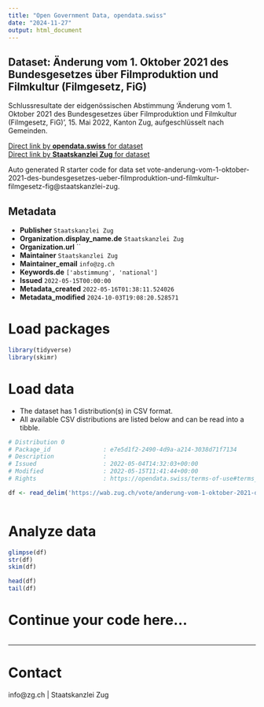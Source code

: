 ```yaml
---
title: "Open Government Data, opendata.swiss"
date: "2024-11-27"
output: html_document
---
```


## Dataset: Änderung vom 1. Oktober 2021 des Bundesgesetzes über Filmproduktion und Filmkultur (Filmgesetz, FiG)

Schlussresultate der eidgenössischen Abstimmung 'Änderung vom 1. Oktober 2021 des Bundesgesetzes über Filmproduktion und Filmkultur (Filmgesetz, FiG)', 15. Mai 2022, Kanton Zug, aufgeschlüsselt nach Gemeinden.

[Direct link by **opendata.swiss** for dataset](https://opendata.swiss/de/dataset/anderung-vom-1-oktober-2021-des-bundesgesetzes-uber-filmproduktion-und-filmkultur-filmgesetz-fi)<br>
[Direct link by **Staatskanzlei Zug** for dataset](https://wab.zug.ch/vote/anderung-vom-1-oktober-2021-des-bundesgesetzes-ueber-filmproduktion-und-filmkultur-filmgesetz-fig/data)

Auto generated R starter code for data set vote-anderung-vom-1-oktober-2021-des-bundesgesetzes-ueber-filmproduktion-und-filmkultur-filmgesetz-fig@staatskanzlei-zug.

## Metadata

- **Publisher** `Staatskanzlei Zug`
- **Organization.display_name.de** `Staatskanzlei Zug`
- **Organization.url** ``
- **Maintainer** `Staatskanzlei Zug`
- **Maintainer_email** `info@zg.ch`
- **Keywords.de** `['abstimmung', 'national']`
- **Issued** `2022-05-15T00:00:00`
- **Metadata_created** `2022-05-16T01:38:11.524026`
- **Metadata_modified** `2024-10-03T19:08:20.528571`


# Load packages

```r

library(tidyverse)
library(skimr)

```

# Load data

-   The dataset has 1 distribution(s) in CSV format.
-   All available CSV distributions are listed below and can be read into a tibble.

```r

# Distribution 0
# Package_id               : e7e5d1f2-2490-4d9a-a214-3038d71f7134
# Description              : 
# Issued                   : 2022-05-04T14:32:03+00:00
# Modified                 : 2022-05-15T11:41:44+00:00
# Rights                   : https://opendata.swiss/terms-of-use#terms_by

df <- read_delim('https://wab.zug.ch/vote/anderung-vom-1-oktober-2021-des-bundesgesetzes-ueber-filmproduktion-und-filmkultur-filmgesetz-fig/data-csv')



```

# Analyze data

```r

glimpse(df)
str(df)
skim(df)

head(df)
tail(df)

```

# Continue your code here...

```r

```

------------------------------------------------------------------------

# Contact

info@zg.ch | Staatskanzlei Zug
